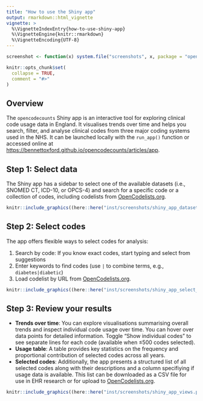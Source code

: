 ```yaml
---
title: "How to use the Shiny app"
output: rmarkdown::html_vignette
vignette: >
  %\VignetteIndexEntry{how-to-use-shiny-app}
  %\VignetteEngine{knitr::rmarkdown}
  %\VignetteEncoding{UTF-8}
---
```


```r
screenshot <- function(x) system.file("screenshots", x, package = "opencodecounts")

knitr::opts_chunk$set(
  collapse = TRUE,
  comment = "#>"
)
```

## Overview

The `opencodecounts` Shiny app is an interactive tool for exploring clinical code usage data in England. It visualises trends over time and helps you search, filter, and analyse clinical codes from three major coding systems used in the NHS.
It can be launched locally with the `run_app()` function or accessed online at [https://bennettoxford.github.io/opencodecounts/articles/app](https://bennettoxford.github.io/opencodecounts/articles/app).

## Step 1: Select data

The Shiny app has a sidebar to select one of the available datasets (i.e., SNOMED CT, ICD-10, or OPCS-4) and search for a specific code or a collection of codes, including codelists from [OpenCodelists.org](http://opencodelists.org/).

```r
knitr::include_graphics((here::here("inst/screenshots/shiny_app_datasets.png")))
```

## Step 2: Select codes

The app offers flexible ways to select codes for analysis:

1. Search by code: If you know exact codes, start typing and select from suggestions
2. Enter keywords to find codes (use `|` to combine terms, e.g., `diabetes|diabetic`)
3. Load codelist by URL from [OpenCodelists.org](http://opencodelists.org/).

```r
knitr::include_graphics((here::here("inst/screenshots/shiny_app_select_codes.png")))
```


## Step 3: Review your results

- **Trends over time**: You can explore visualisations summarising overall trends and inspect individual code usage over time. You can hover over data points for detailed information. Toggle "Show individual codes" to see separate lines for each code (available when ≤500 codes selected).
- **Usage table**: A table provides key statistics on the frequency and proportional contribution of selected codes across all years.
- **Selected codes**: Additionally, the app presents a structured list of all selected codes along with their descriptions and a column specifiying if usage data is available. This list can be downloaded as a CSV file for use in EHR research or for upload to [OpenCodelists.org](http://opencodelists.org/).

```r
knitr::include_graphics((here::here("inst/screenshots/shiny_app_views.png")))
```
